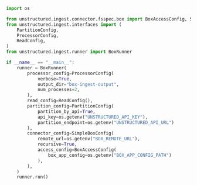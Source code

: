 ```python Python Ingest v1
import os

from unstructured.ingest.connector.fsspec.box import BoxAccessConfig, SimpleBoxConfig
from unstructured.ingest.interfaces import (
    PartitionConfig,
    ProcessorConfig,
    ReadConfig,
)
from unstructured.ingest.runner import BoxRunner

if __name__ == "__main__":
    runner = BoxRunner(
        processor_config=ProcessorConfig(
            verbose=True,
            output_dir="box-ingest-output",
            num_processes=2,
        ),
        read_config=ReadConfig(),
        partition_config=PartitionConfig(
            partition_by_api=True,
            api_key=os.getenv("UNSTRUCTURED_API_KEY"),
            partition_endpoint=os.getenv("UNSTRUCTURED_API_URL")
        ),
        connector_config=SimpleBoxConfig(
            remote_url=os.getenv("BOX_REMOTE_URL"),
            recursive=True,
            access_config=BoxAccessConfig(
                box_app_config=os.getenv("BOX_APP_CONFIG_PATH")
            ),
        ),
    )
    runner.run()
```
